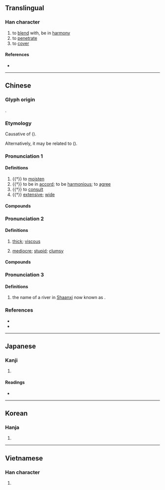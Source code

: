 {{character info/new}}
==Translingual==

===Han character===
{{Han char|rn=85|rad=水|as=06|sn=9|four=38161|canj=EOMR|ids=⿰氵合}}

# to [[blend]] with, be in [[harmony]]
# to [[penetrate]]
# to [[cover]]

====References====
* {{Han ref|kx=0622.210|dkj=17426|dj=1019.020|hdz=31612.050|uh=6D3D|ud=27965|bh=ACA2|bd=44194}}

----

==Chinese==
{{zh-forms}}

===Glyph origin===
{{Han etym}}
{{Han compound|水|合|ls=psc|c1=s|t1=water|c2=p}}.

===Etymology===
Causative of {{och-l|合|to be together}} ({{zh-ref|Schuessler, 2007}}).

Alternatively, it may be related to {{cog|bo|འགྲུབ||to be accomplished}} ({{zh-ref|Schuessler, 2007}}).

{{etystub|zh}} <!-- are all these senses/pronunciations related? -->

===Pronunciation 1===
{{zh-pron
|m=qià,xiá,2nb=variant
|c=hap6,hap1,haap6,ap1
|h=pfs=kap/khap
|md=
|mn=hia̍p/ha̍p
|mn_note=hia̍p - vernacular; ha̍p - literary (rare)
|w=
|mc=y
|oc=y
|cat=v,a
}}

====Definitions====
{{zh-hanzi}}

# {{†}} to [[moisten]]
# {{†}} to be in [[accord]]; to be [[harmonious]]; to [[agree]]
# {{†}} to [[consult]]
# {{†}} [[extensive]]; [[wide]]

====Compounds====
{{zh-der|優洽|允洽|情投意洽|博洽|仁洽|喜洽|心甜意洽|妥洽|冰炭不洽|博學洽聞|商洽|強記洽聞|和洽|博物洽聞|汗洽股慄|投洽|款洽|沾洽|歡洽|洽詢|汗流洽背|洽商|暢洽|洽辦|洽購|熙洽|浹洽|接洽|洽談|洽聞博見|洽聞|洽恰|洽聞強記|殫見洽聞|洽濡|重熙累洽|融洽|驩洽|面洽|重光累洽|翔洽|謙洽}}

===Pronunciation 2===
{{zh-pron
|mn=ka̍p
|mn_note=vernacular
|cat=a
}}

====Definitions====
{{zh-hanzi}} {{tlb|zh|Hokkien}}

# {{lb|zh|of liquids}} [[thick]]; [[viscous]]
# {{lb|zh|Xiamen|Zhangzhou|Taiwan}} [[mediocre]]; [[stupid]]; [[clumsy]]

====Compounds====
{{zh-der|洽潲|洽哥|洽食|洽醪醪|醪洽洽|洽膏膏}}

===Pronunciation 3===
{{zh-pron
|m=hé,gé
|cat=pn
}}

====Definitions====
{{zh-hanzi}}

# {{lb|zh|historical}} {{zh-alt-form|郃|dot=,}} the name of a river in [[Shaanxi]] now known as {{zh-l|金水河}}.
#: {{zh-x|在 洽{Hé} 之 陽、在 ^渭 之 涘{sì}。|On the north of the '''He'''; on the banks of the Wei.|ref=Shijing}}

===References===
* {{R:twedu|A02195}}
* {{R:yue:Hanzi}}

----

==Japanese==

===Kanji===
{{ja-kanji|grade=|rs=水06}}

# {{defn|lang=ja|sort=水06}}

====Readings====
* {{ja-readings|on=[[こう]] (kō)|kun=[[うるおす]] (uruosu), [[あまねし]] (amaneshi)}}

----

==Korean==

===Hanja===
{{ko-hanja|hangeul=흡|eumhun=|rv=heup|mr=hŭp|y=hup}}

# {{defn|lang=ko|sort=水06}}

----

==Vietnamese==

===Han character===
{{vi-hantu|[[hiệp]]|rs=水06}}

# {{defn|lang=vi|sort=水06}}